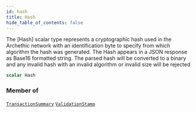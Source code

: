 ```yaml
---
id: hash
title: Hash
hide_table_of_contents: false
---
```








The [Hash] scalar type represents a cryptographic hash used in
the Archethic network with an identification byte to specify from which algorithm the hash was generated.
The Hash appears in a JSON response as Base16 formatted string. The parsed hash will
be converted to a binary and any invalid hash with an invalid algorithm or invalid size will be rejected

```graphql
scalar Hash
```




### Member of

[`TransactionSummary`](/build/api/schema/objects/transaction-summary)  <Badge class="secondary" text="object"/><Bullet />[`ValidationStamp`](/build/api/schema/objects/validation-stamp)  <Badge class="secondary" text="object"/>



